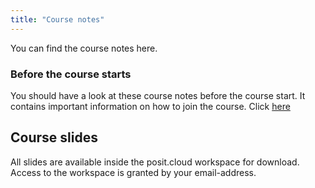 ```yaml
---
title: "Course notes"
---
```


You can find the course notes here.

### Before the course starts
You should have a look at these course notes before the course start. It contains important information on how to join the course.
Click [here](/notes/notes.html)

## Course slides

All slides are available inside the posit.cloud workspace for download.
Access to the workspace is granted by your email-address.

